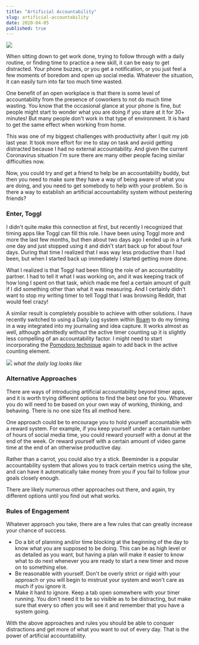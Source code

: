 ```yaml
---
title: "Artificial Accountability"
slug: artificial-accountability
date: 2020-04-05
published: true
---
```


![](images/accountabilitytimerstock.jpg)

When sitting down to get work done, trying to follow through with a daily routine, or finding time to practice a new skill, it can be easy to get distracted. Your phone buzzes, or you get a notification, or you just feel a few moments of boredom and open up social media. Whatever the situation, it can easily turn into far too much time wasted. 

One benefit of an open workplace is that there is some level of accountability from the presence of coworkers to not do much time wasting. You know that the occasional glance at your phone is fine, but people might start to wonder what you are doing if you stare at it for 30+ minutes! But many people don't work in that type of environment. It is hard to get the same effect when working from home.

This was one of my biggest challenges with productivity after I quit my job last year. It took more effort for me to stay on task and avoid getting distracted because I had no external accountability. And given the current Coronavirus situation I'm sure there are many other people facing similar difficulties now.

Now, you could try and get a friend to help be an accountability buddy, but then you need to make sure they have a way of being aware of what you are doing, and you need to get somebody to help with your problem. So is there a way to establish an artificial accountability system without pestering friends?

### Enter, Toggl

I didn't quite make this connection at first, but recently I recognized that timing apps like Toggl can fill this role. I have been using Toggl more and more the last few months, but then about two days ago I ended up in a funk one day and just stopped using it and didn't start back up for about four days. During that time I realized that I was way less productive than I had been, but when I started back up immediately I started getting more done. 

What I realized is that Toggl had been filling the role of an accountability partner. I had to tell it what I was working on, and it was keeping track of how long I spent on that task, which made me feel a certain amount of guilt if I did something other than what it was measuring. And I certainly didn't want to stop my writing timer to tell Toggl that I was browsing Reddit, that would feel crazy! 

A similar result is completely possible to achieve with other solutions. I have recently switched to using a Daily Log system within [Roam](https://roamresearch.com/) to do my timing in a way integrated into my journaling and idea capture. It works almost as well, although admittedly without the active timer counting up it is slightly less compelling of an accountability factor. I might need to start incorporating the [Pomodoro technique](https://en.wikipedia.org/wiki/Pomodoro_Technique) again to add back in the active counting element.

![](images/roamdailylog.png)
*what the daily log looks like*

### Alternative Approaches

There are ways of introducing artificial accountability beyond timer apps, and it is worth trying different options to find the best one for you. Whatever you do will need to be based on your own way of working, thinking, and behaving. There is no one size fits all method here.

One approach could be to encourage you to hold yourself accountable with a reward system. For example, if you keep yourself under a certain number of hours of social media time, you could reward yourself with a donut at the end of the week. Or reward yourself with a certain amount of video game time at the end of an otherwise productive day.

Rather than a carrot, you could also try a stick. Beeminder is a popular accountability system that allows you to track certain metrics using the site, and can have it automatically take money from you if you fail to follow your goals closely enough.

There are likely numerous other approaches out there, and again, try different options until you find out what works.

### Rules of Engagement

Whatever approach you take, there are a few rules that can greatly increase your chance of success.

- Do a bit of planning and/or time blocking at the beginning of the day to know what you are supposed to be doing. This can be as high level or as detailed as you want, but having a plan will make it easier to know what to do next whenever you are ready to start a new timer and move on to something else.
- Be reasonable with yourself. Don't be overly strict or rigid with your approach or you will begin to mistrust your system and won't care as much if you ignore it. 
- Make it hard to ignore. Keep a tab open somewhere with your timer running. You don't need it to be so visible as to be distracting, but make sure that every so often you will see it and remember that you have a system going.

With the above approaches and rules you should be able to conquer distractions and get more of what you want to out of every day. That is the power of artificial accountability.

